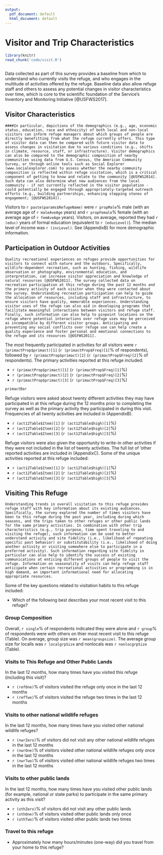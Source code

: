 ```yaml
---
output:
  pdf_document: default
  html_document: default
---
```

# Visitor and Trip Characteristics {#visit}
```r
library(knitr)
read_chunk('code/visit.R')
```

```r
```

Data collected as part of this survey provides a baseline from which to understand who currently visits the refuge, and who engages in the multitude of activities offered by the refuge. Baseline data also allow refuge staff and others to assess any potential changes in visitor characteristics over time, which is core to the scientific foundation of the Service's Inventory and Monitoring Initiative [@USFWS2017].

## Visitor Characteristics{-}
```block2
####In particular, depictions of the demographics (e.g., age, economic status, education, race and ethnicity) of both local and non-local visitors can inform refuge managers about which groups of people are directly benefitting from what the refuge currently offers. This type of visitor data can then be compared with future visitor data to assess changes in visitation due to various conditions (e.g., shifts in climate, resource, staff, or infrastructure). Visitor demographics can also be compared to the demographic composition of nearby communities using data from U.S. Census, the American Community Survey, or through online tools such as Social Explorer (www.socialexplorer.com) to assess whether the nearby community composition is reflected within refuge visitation, which is a critical component of getting to know and relate to the community [@USFWS2014]. Such data can also determine what new audiences from the local community - if not currently reflected in the visitor population - could potentially be engaged through appropriately-targeted outreach efforts (e.g., building partnerships, enhancing stepping stones of engagement; [@USFWS2014]).
```

Visitors to `r paste(params$RefugeName)` were `r propMale`% male (with an average age of `r maleAveAge` years) and `r propFemale`% female (with an average age of `r femAveAge` years). Visitors, on average, reported they had `r (educ)` years of formal education (equivalent to `r (educLevel)`). The median level of income was `r (incLevel)`. See (AppendixB) for more demographic information. 

## Participation in Outdoor Activities{-}
```block2
Quality recreational experiences on refuges provide opportunities for visitors to connect with nature and the outdoors. Specifically, wildlife-dependent recreation, such as hunting, fishing, wildlife observation or photography, environmental education, and interpretation, can increase visitor appreciation and knowledge of natural resources [@USFWS2011]. The survey collected data on recreation participation at this refuge during the past 12 months and the primary activity of each visitor when they were contacted about the survey. Understanding recreation participation can help to guide the allocation of resources, including staff and infrastructure, to ensure visitors have quality, memorable experiences. Understanding visitor uses of the refuge can also aid in developing programs that facilitate meaningful interactions between visitors and refuge staff. Finally, such information can also help to pinpoint locations on the refuge where potential interactions over refuge uses may be perceived as incompatible by different visitor groups. Anticipating and preventing any social conflicts over refuge use can help create a quality experience and foster personal and emotional connections to the refuge and its resources [@USFWS2011].

```

The most frequently participated in activities for all visitors were `r (primactProp$primact)[1]` (`r (primactProp$Freq)[1]`% of respondents), followed by `r (primactProp$primact)[2]` (`r (primactProp$Freq)[2]`% of respondents).  The primary activities reported at this refuge included:

- `r (primactProp$primact)[1]` (`r (primactProp$Freq)[1]`%)
- `r (primactProp$primact)[2]` (`r (primactProp$Freq)[2]`%)
- `r (primactProp$primact)[3]` (`r (primactProp$Freq)[3]`%)


```r
primactBar
```


Refuge visitors were asked about twenty different activities they may have participated in at this refuge during the 12 months prior to completing the survey as well as the primary activity they participated in during this visit. Frequencies of all twenty activities are included in (AppendixB).

- `r (act12Table$Item)[1]` (`r (act12Table$high)[1]`%)
- `r (act12Table$Item)[2]` (`r (act12Table$high)[2]`%)
- `r (act12Table$Item)[3]` (`r (act12Table$high)[3]`%)

Refuge visitors were also given the opportunity to write-in other activities if they were not included in the list of twenty activities. The full list of ‘other reported activities are included in (AppendixC). Some of the unique activities reported at this refuge included:

- `r (act12Table$Item)[1]` (`r (act12Table$high)[1]`%)
- `r (act12Table$Item)[2]` (`r (act12Table$high)[2]`%)
- `r (act12Table$Item)[3]` (`r (act12Table$high)[3]`%)


## Visiting This Refuge
```block2
Understanding trends in overall visitation to this refuge provides refuge staff with key information about its existing audiences. Specifically, the survey explored the number of times visitors have been to this refuge during the past year, including during which seasons, and the trips taken to other refuges or other public lands for the same primary activities. In combination with other trip characteristics (e.g., trip purpose, time spent traveling to and visiting the refuge), such information can be used to better understand activity and site fidelity (i.e., likelihood of repeating specific past behavior) or substitutability (i.e., likelihood of doing another activity or visiting somewhere else to participate in a preferred activity). Such information regarding site fidelity in particular can also help to identify the success of existing communications at enticing different groups of people to visit the refuge. Information on seasonality of visits can help refuge staff anticipate when certain recreational activities or programming is in high demand, an important informational need for allocating appropriate resources.
```

Some of the key questions related to visitation habits to this refuge included:

- Which of the following best describes your most recent visit to this refuge? 

### Group Composition{-}
Overall, `r single`% of respondents indicated they were alone and `r group`% of respondents were with others on thier most recent visit to this refuge (Table). On average, group size was `r mean(groupsize)`. The average group size for localls was `r localgrpSize` and nonlocals was `r nonlocgrpSize` (Table).

### Visits to This Refuge and Other Public Lands{-}
In the last 12 months, how many times have you visited this refuge (including this visit)?

- `r (refOne)`% of visitors visited the refuge only once in the last 12 months
- `r (refTwo)`% of visitors visited the refuge two times in the last 12 months

### Visits to other national wildlife refuges{-}
In the last 12 months, how many times have you visited other national wildlife refuges?

- `r (nwrZero)`% of visitors did not visit any other national wildlife refuges in the last 12 months
- `r (nwrOne)`% of visitors visited other national wildlife refuges only once in the last 12 months
- `r (nwrTwo)`% of visitors visited other national wildlife refuges two times in the last 12 months

### Visits to other public lands{-}
In the last 12 months, how many times have you visited other public lands (for example, national or state parks) to participate in the same primary activity as this visit?

- `r (othZero)`% of visitors did not visit any other public lands
- `r (othOne)`% of visitors visited other public lands only once
- `r (othTwo)`% of visitors visited other public lands two times

### Travel to this refuge{-}
- Approximately how many hours/minutes (one-way) did you travel from your home to this refuge?

